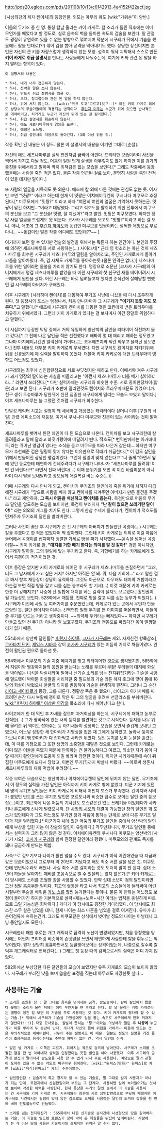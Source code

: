 http://pds20.egloos.com/pds/201108/10/13/c0142913_4e4152f422acf.jpg

[사상최강의 제자 켄이치]의 등장인물. 외모는 아무리 봐도 [wiki:"가위손"이 양반.]

어둠의 무기조 중 한 명. 통칭 칼날 울리는 키이 카게로. 칼 소리가 들린 직후에는 이미 무언가를 베었다고 할 정도로, 실로 음속의 벽을 돌파한 속도의 검술을 보인다. 팔 관절도 굉장히 유연하여 있을 수 없는 방향으로 꺾여지며 덕분에 시구레가 뒤에서 기습을 했음에도 팔을 반대로(?!) 꺾어 검을 뽑아 공격을 막아내기도 했다. 상당한 장신이지만 본인은 자신의 큰 키를 자랑스럽게 생각하지 않는 모양. 성격이 워낙 괴팍해서 스스로 만든 '''키이 카게로 취급 설명서'''를 만나는 사람들에게 나눠주는데, 여기에 키와 관련 된 말을 하지 말라는 항목이 있다.

 이 설명서의 내용은

 * 하나, 내게 너무 접근하지 않는다.
 * 하나, 천박한 말은 쓰지 않는다.
 * 하나, 반드시 취급 설명서를 읽을 것.
 * 하나, 크다, 징그럽다와 관련 된 말을 하지 않는다.
 * 하나, 뒤에 서지 않는다. --[wiki:"듀크 토고"고르고13]?--[* 이건 키이 카게로 외에도 상당수의 무술가들에게 적용되는 법칙이다. [[후린지 미우]]는 누군가 뒤에 있으면 반사적으로 메쳐버리고, 치카게도 누군가 자신의 뒤에 있는 걸 싫어한다.]
 * 하나, 취급 설명서를 훼손하지 않는다.
 * 하나, 애도 세츠나마루에게 경의를 표한다.
 * 하나, 애칭은 뇨뇨땅.
 * 하나, 취급 설명서의 처음으로 돌아간다. (3회 이상 읽을 것.)

작중 확인 된 내용은 이 정도. 물론 이 설명서의 내용을 어기면 그대로 [순살]. 

자신의 애도 세츠나마루를 실제 연인처럼 끔찍이 아낀다. 프리티한 모습이라며 사진을 찍어서 가지고 다닐 정도. 어둠의 일원 답게 살생을 아무렇지도 않게 하지만 이를 검기의 증진을 위해서라고 말하며 딱히 죄책감은 없는 모습을 보인다.[* 그래도 작중에서 등장했을때는 사람을 죽인 적은 없다. 물론 작중 언급된 걸로 보아, 분명히 사람을 죽인 전적이 있을 테지만 말이다.] 

또 사람의 얼굴을 지독히도 못 외운다. 애초에 칼 외에 다른 것에는 관심도 없는 듯. 여자만 보면 "밋짱?" 이라고 하는데 현재 이 밋짱은 이치에이큐켄의 쿠시나다 미쿠모로 추정된다.[* 미쿠모에게 "밋짱?" 이라고 하자 "여전히 여인의 얼굴은 기억하지 못하는군. 밋짱이 맞긴 하지만…"이라고 대답했다. 그리고 적호도를 탈취하기 위한 전투에서 미쿠모의 분신을 보고 "그 분신술! 밋짱, 잘 지냈어?"라고 발언. 밋짱은 미쿠모였다. 하지만 정말 사람 얼굴을 드럽게도 못 외운다. 코사카 시구레를 보고도 "밋짱?"이라고 하는 걸 보니. 아니, 애초에 그 [[후린지 하야토]]와 동갑인 미쿠모를 밋짱이라는 깜찍한 애칭으로 부르다니… ~~동갑이란 말은 작중 어디에도 없던데??~~ ]

여기까지 보면 알 수 있지만 검술의 발전을 위해서는 뭐든지 하는 인간이다. 본인의 주장에 의하면 세츠나마루와 서로 사랑하는(…) 사이라서[* 근데 영 헛소리는 아닌 것이 세츠나마루를 회수한 시구레가 세츠나마루의 떨림을 알아차리고, 주인인 카게로에게 돌아가고픔을 알아차렸다. 즉, 검 자체도 카게로를 좋아하는듯.(물론 인격은 없다.)] 세츠나마루를 위한 일이라면 물불을 가리지 않기도 한다. 명장으로 소문난 [코사카 시구레]의 아버지에게서 명검 세츠나마루를 받았을 때 어린 시구레의 첫 친구인 새를 베어버려서 시구레에게 원한을 샀다. 어린 시구레는 바로 덤벼들고자 했지만 순식간에 살해당할 뻔했던 걸 시구레의 아버지가 구해줬다.

이후 시구레가 [시라하마 켄이치]를 대동하여 무기조 사냥에 나섰을 때 다시 조우하게 된다. 첫 등장시의 포스는 엄청나서, 처음 만나자마자 그 시구레가 '''"이기지 못할 지도 모른다."'''고 말했다.[* 애초에 시구레가 켄이치를 대동한 것은 코킨에게 받은 트라우마를 치유하기 위해서였다. 그런데 키이 카게로가 있다는 걸 보자마자 이건 정말로 위험하다고 말했다.] 

이 시점까지 등장한 악당 중에서 거의 유일하게 양산박의 달인을 리타이어 직전까지 몰고 갔다.[* 그 전에 나온 달인급 적은 선전했다고 해봐야 몇 대 때리고 패하는 정도였고 그나마 이치에이큐켄인 알렉산더 가이다르는 코우에츠지와 약간 싸우고 물러난 정도였다.] 전투 내용도 대부분 키이 카게로의 우세였다. 다만 시구레도 켄이치를 지키기위해 뒤를 신경썼기에 제 실력을 발휘하지 못했다. 더불어 키이 카케로에 대한 트라우마의 영향도 어느정도 있었다.

시구레와는 최후에 심인합련참으로 서로 부딪쳤지만 패하고 만다. 이때서야 겨우 시구레가 과거 명장의 딸이라는 사실을 떠올리고는 "어쩐지 세츠나마루가 너를 베기 싫어하더라…" 라면서 쓰러진다.[* 다만 실력자체는 시구레와 비슷한 수준. 서로 종이한장차이(얇은)라고 보면 된다. 시구레가 초반에 밀리던것도 켄이치와 트라우마때문도 있었으니까. 친구 생쥐 토츄마루가 당한뒤에 완전 집중한 시구레에게 밀리는 모습도 보였고 말이다.] 이후 세츠나마루는 늘 그랬던 것처럼 시구레가 회수한다.

단발성 캐릭터 치고는 설정이 꽤 세세하고 개성있는 캐릭터이다 싶더니 이후 [구원의 낙일] 관련 에피소드에 재등장. 여기서 쿠시나다 미쿠모와 친분이 있는 사이라는 것이 밝혀진다. 

세츠나마루를 뺏겨서 완전 폐인이 다 된 모습으로 나온다. 캔이치를 보고 시구레한테 칼 돌려돌라고 말해 달라고 바짓가랑이에 메달려서 빈다. 적호도[* 번역판에서는 아카바네토]라는 뛰어난 명검이 있다는 소식을 듣고 미쿠모를 따라 나온거 같은데....하지만 미쿠모가 추천해준 검은 필링이 맞지 않다는 이유만으로 작대기 취급한다.[* 이 검도 살인을 위해서 만들어진 상당한 명검이었다. 그런데 필링이 맞지 않는다고 "너 줄게."하면서 옆에 있던 동료한테 태연하게 건네주려다가 시구레가 나타나자 "세츠나마루를 돌려줘! 이딴 건 버린다구!" 라면서 진짜 버린다(…) 이때 분위기를 보면 꼭 이건 바람피운게 아니라며 다시 딸을 보내달라고 장모님께 애걸복걸 비는 수준(...)] 

이때 시구레와 다시 만나게 되고, 켄이치가 무기조의 달인에게 죽을 위기에 처하자 다급해진 시구레가 "앞으로 사람을 베지 않고 켄이치를 지켜주면 아버지가 만든 물건을 주겠다." 라고 제안하자, '''그 즉시 어둠을 배신하고 켄이치를 돕는다.''' 목검만으로 어둠의 무기조 달인을 압도하는 모습을 보이지만, 목검이 부러지자 '''"난 칼이 없으면 쓰레기란 말이야!"''' 라는 의외의 개그를 치기도 한다. 그렇게 한참 수세에 몰리다가, 켄이치가 적호도를 던져주자 무기조의 달인을 발라버린다. 

그러나 사건이 끝난 후 시구레가 준 건 시구레의 아버지가 만들었던 곡괭이(…) 시구레는 칼을 주겠다고 한 적은 없었다며 딱 잡아뗀다. 그런데 키이 카게로는 의외로 이걸 마음에 들어해서 곡괭이를 잡자마자 맹렬한 기세로 땅을 파기 시작했다.~~음속을 넘어선 곡괭이질~~ 키이 카게로 왈, '''"대지를 거합 베기 한다는 의미를 알 것 같아!"''' 검은 아니지만, 시구레가 말하길, 그의 필링에 맞는 무기라고 한다. 즉, 거합베기를 하는 카게로에게 있어서 곡괭이가 적격이었던 것.

이후 등장은 없지만 키이 카게로와 헤어진 후 시구레가 세츠나마루를 손질하면서 "그래, 너도 그 남자에게 가고 싶은 거지? 하지만 아직은 안 돼. 뭐, 다음 기회에..." 라고 말한 걸로 봐서 향후 재등장이 상당히 유력하다. 그것도 아군으로. 아무래도 대지의 거합이라고 하는걸 보면 직접 땅을 갈고 씨를 심는 농부라도 할 기세(…) 이것 때문에 키이 카케로는 한층 더 강해지고[* 나중에 단 일합에 대지를 베는 검객이 될지도 모르겠다.] 활인권이 될 가능성도 보인다. 528화에서 재등장, 진짜로 땅을 갈고 씨를 심는 농부가 되었다(…). 시구레가 이전에 사철 등 여러가지를 주문했었는데, 카게로가 있는 곳에서 무언가 만들 모양인 듯. 일단 켄이치와 미우는 신백연합 일행 무기를 든 이미지를 떠올리면서, 이들이 쓸 무기를 만드는 거라고 생각중이다. ~~최약체 우키타는 빠져있다~~ 하지만 시구레가 만들고 있던 건 무기가 아니라 팔 보호구였다. 무기조와 맨몸으로 싸웠다간 몸이 멀쩡할리가 없기 때문.

554화에서 양산박 달인들[* [[후린지 하야토]], [[코사카 시구레]]는 제외. 자세한건 항목참조], [[쿠카타치 단키]], [[제임스 시바]]과 같이 [[코사카 시구레]]가 있는 어둠의 기지로 쳐들어왔다. 완전히 활인권 편으로 돌아선 듯.

564화에서 미쿠모의 기술 지중 메치기를 맞고 리타이어한 것으로 생각됐지만, 565화에서 지렁이와 땅강아지들의 응원을 받는다는 노래를 부르며 부활! 우리들의 대지에 화살을 박아넣는 녀석을 박살내라며 일어나 신기술 소리를 넘는 천지뒤집기라는 기술을 사용해 밀드렛이 박아둔 화살들을 처리하던 중 밀드렛의 기술 리튼 헤지 호크에 맞아 몸에 18발의 화살이 박혔으나 불굴의 의지를 발동하여 기술을 완벽하게 펼친다. 그러나 그 순간 [[라이고 세이타로]]가 등장, 그를 찌른다. 정황상 죽은 듯 했으나, 라이고가 아키사메를 찌르려던 순간 다시 부활해 괭이로 막은 뒤 그의 얼굴을 후려쳐 선글라스를 부숴버린다. [[wiki:"후린지 하야토" 이상한 영감]]의 목소리에 다시 깨어났다고 한다. 

라이고에게 한 대 먹인 후 자세를 잡으며 과거회상을 하는데, 시구레에게 패하고 농부로 전직한(…) 그가 땅바닥에 있는 새의 둥지를 발견하는 것으로 시작한다. 둥지를 나무 위에 올려준 뒤 먹이도 잡아주는 등 아기새들이 성장하는 모습을 보면서 즐겁게 보내던 그였으나, 어느날 성장한 새 한마리가 치명상을 입은 채 그에게 날아왔고, 놀라서 둥지로 가보니 이미 뱀 한마리가 다 잡아먹고 사라진 뒤였다. 텅빈 둥지를 보며 눈물을 흘렸는데, 이 때를 기점으로 그 또한 생명의 소중함을 깨달은 것으로 보인다. 그런데 카게로는 이미 많은 이들을 죽였기 때문에 만회하는 건 불가능하다고 여겼고, 최소한 자기 몸이 다할 때까지 활인권에게 도움이 되길 바라며 참전한 것이다. 하지만 치카게때문에 속이 뒤집힌 미쿠모에게 또다시 당했고, 이번엔 무기(?)까지 박살나 버렸다. ~~이로써 생존시 세츠나마루와의 재회 떡밥이 뿌려졌다.~~

작중 보여준 모습으로는 양산박이나 이치에이큐켄의 달인에 뒤지지 않는 달인. 무기조에서 이 정도의 실력을 가진 달인은 아직까지 키이 카게로 밖에 없었다. 미군 기지에 있던 네 명의 무기조 달인들은 키이 카게로에 비해서 어쩐지 포스가 부족했다. 켄이치와 시비가 붙었던 반도를 쓰는 무기조 달인은 포르토나와 비슷한 급수로 보이는 달인 중의 듣보잡(…)이고, 최근화에 나온 어둠의 기사단도 포스같은건 없는 쓰레기들 이었데다가 사카키나 혼고에게 신나게 털렸으니까. 단 [[사카키 시오]]와 대결이 가능했던 창의 달인은 꽤 포스가 있던데다가 그도 어느정도 무기인 창과 마음이 통하는 단계로 보아 다른 무기조 달인과 격을 달리했다.[* 미군기지 내에 있던 어둠의 무기조 달인들 중에서 양산박의 달인에게 부상을 입힌 자는 이 창술의 달인이 유일하다.] 격투만화니까, 무기조 달인들 중에서는 실력자가 그리 많지 않은 것 같다. 이치에이큐켄의 쿠시나다 미쿠모는 양산박의 [사카키 시오], [[코사카 시구레]]와 함께 진정한 달인이라 평했다. 미쿠모와의 관계도 독자를 꽤나 궁금하게 만드는 떡밥.

사족으로 겉보기보다 나이가 훨씬 많을 수도 있다. 시구레가 아직 어린애였을 때 지금과 같은 모습이었으니 그로부터 약 20년이 지났다고 해도 최소 서른 살을 넘은 것. 미쿠모한테 연년익수라도 배웠나. 사실 최소 서른 살이라는 것도 도저히 말이 안 된다. 십대 소년이 하늘을 날아가던 제비를 초음속으로 벨 수 있을리는 없지 않은가.[* 키이 카게로는 이 당시에도 소리를 초월한 참을 사용할 수 있었다. 만약 십대 소년이 검의 달인이라면 그건 정말 흠좀무한 일이다. 최고의 혈통을 타고 나서 최고의 스승들에게 둘러싸여 어린 시절부터 무술을 배워온 [[카노 쇼]]를 훨씬 능가한다는 뜻이니. 물론 이 만화는 어느정도 보정이 들어가긴 하지만 기본적으로 실력=재능+노력+시간 이라는 법칙을 충실하게 따르므로 그럴 가능성은 희박하다.] 게다가 이 당시에도 굉장한 키다리였다. 이 당시에도 최소한 스무 살은 넘었을 테니, 현재 나이는 최소 마흔을 넘었을 걸로 여겨진다. 유파가 회춘어검류에 속하는건가. 그래도 미쿠모같은 상식에서 벗어날 정도의 나이는 아닐테니 그냥 동안일지도 모른다.

시구레한테 패한 후로는 개그 캐릭터로 급격히 노션이 변경되었지만, 처음 등장했을 당시에는 어쩐지 프리더랑 비슷하게 존댓말을 쓰면서 태연하게 사람한테 칼을 휘두르는 악당이었다. 뭔가 상당히 음흉하면서도 능글맞아보이는 성격이었는데, 나중으로 갈수록 칼덕후 개그캐릭터로 변해간다(…) 그래도 첫 등장 때의 검객으로서의 실력은 어디 가지 않았다.

582화에선 부상당한 다른 달인들의 모습이 보였지만 유독 카게로의 모습이 보이지 않았다. 시구레가 부러진 낫을 보며 씁쓸한 표정을 짓는데 아무래도 사망한듯 싶다...

== 사용하는 기술 ==
 * 소리를 초월한 참 : 말 그대로 음속을 넘어서는 공격. 발도술이다. 칼이 칼집에서 뽑혔다 꽂히는 소리가 울린 뒤에는 이미 무언가를 벤 후라고 한다. 칼 날 울리는 키이 카게로라는 별명이 생긴 걸 보면 이 기술을 주로 사용하는 것 같다. 키이 카게로의 평타라 할 수 있는 기술.[* 뒤에서 시구레가 기습을 가했음에도 검을 뽑는 속도로 시구레에게 전혀 뒤쳐지지 않았다(!!!)] 작중 묘사로는, 칼날이 뽑히는 "챙!"이라는 의성어가 들린 후 '''나중에''' 누군가가 피를 뿌리며 두 동강이 난다. 게다가 자신의 몸에 위협을 가하거나 마음에 안드는 것은 무의식적으로 베어버린다. 나누어 주는 설명서도 이 때문. 일본도 정도의 질량을 가진 물건이 초음속으로 움직이는데도 주변에 여파가 없는 건, 역시 달인의 신비.

 * 얇은 날 카게로 : 이쪽은 찌르기. 휘어지는 궤도로 검격이 날아간다. 시구레가 소리를 초월한 참을 한 번 막아내자 실력을 인정했다는 듯한 발언을 하며 사용했다. 이후 시구레의 공격에 칼집이 떨어져서 발도술을 사용 할 수 없게 되자 주로 사용했다. 여담으로 팔의 관절이 도저히 있을 수 없는 각도로 마구마구 휘어진다. [wiki:"원피스(만화)" 원피스]로 치면 [wiki:"육식(원피스)" 지회] 수준이랄까.

 * 심인합련참 : 검술가의 최고 경지라 할 수 있는 기술로, 말 그대로 칼과 사용자가 하나가 되는 단계. 무협지에서 신검합일이라 부르는 그 단계다. 사용하면 칼에 녹아들어가는 것처럼 보이며 막강한 위력을 자랑한다. 현재 등장한 무기의 달인 중에서 이 기술을 사용하는 건 시구레와 키이 카게로 뿐. 시구레와는 최후에 서로 심인합련참으로 부딪혀 패했지만 아카바네토 사건에서는 필링이 맞지 않는 검으로도 도끼를 사용하는 달인의 도끼와 갑옷을 한 번에 베어 전투불능으로 만들었다.

 * 소리를 넘는 천지뒤집기 : 565화에서 나온 신기술로 순식간에 나선형으로 땅을 갈아버리는 기술. 이 기술로 밀드렛 로렌스가 땅에 박아 둔 화살들을 뒤집어 엎어버린다. 사람에게 쓴 게 아닌 땅에 사용한 기술이기에 실제적인 위력은 알 수가 없다.
